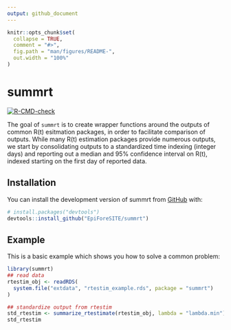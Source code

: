 ```yaml
---
output: github_document
---
```


<!-- README.md is generated from README.Rmd. Please edit that file -->

```r
knitr::opts_chunk$set(
  collapse = TRUE,
  comment = "#>",
  fig.path = "man/figures/README-",
  out.width = "100%"
)
```

# summrt

<!-- badges: start -->
[![R-CMD-check](https://github.com/EpiForeSITE/summrt/actions/workflows/R-CMD-check.yaml/badge.svg)](https://github.com/EpiForeSITE/summrt/actions/workflows/R-CMD-check.yaml)
<!-- badges: end -->

The goal of `summrt` is to create wrapper functions around the outputs of common R(t) esitmation packages, in order to facilitate comparison of outputs. While many R(t) estimation packages provide numerous outputs, we start by consolidating outputs to a standardized time indexing (integer days) and reporting out a median and 95% confidence interval on R(t), indexed starting on the first day of reported data.

## Installation

You can install the development version of summrt from [GitHub](https://github.com/) with:

``` r
# install.packages("devtools")
devtools::install_github("EpiForeSITE/summrt")
```

## Example

This is a basic example which shows you how to solve a common problem:

```r
library(summrt)
## read data
rtestim_obj <- readRDS(
  system.file("extdata", "rtestim_example.rds", package = "summrt")
)

## standardize output from rtestim 
std_rtestim <- summarize_rtestimate(rtestim_obj, lambda = "lambda.min")
std_rtestim
```

